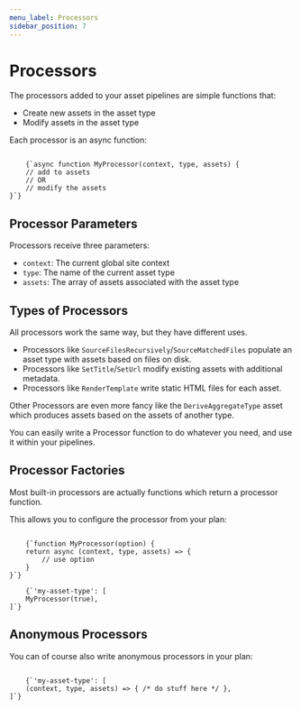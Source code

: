 ```yaml
---
menu_label: Processors
sidebar_position: 7
---
```


# Processors

The processors added to your asset pipelines are simple functions that:

-   Create new assets in the asset type
-   Modify assets in the asset type

Each processor is an async function:

<Code language="javascript">
    {`async function MyProcessor(context, type, assets) {
    // add to assets
    // OR
    // modify the assets
}`}
</Code>

## Processor Parameters

Processors receive three parameters:

-   `context`: The current global site context
-   `type`: The name of the current asset type
-   `assets`: The array of assets associated with the asset type

## Types of Processors

All processors work the same way, but they have different uses.

-   Processors like `SourceFilesRecursively`/`SourceMatchedFiles` populate an asset type with assets based on files on disk.
-   Processors like `SetTitle`/`SetUrl` modify existing assets with additional metadata.
-   Processors like `RenderTemplate` write static HTML files for each asset.

Other Processors are even more fancy like the `DeriveAggregateType` asset which produces assets based on the assets of another type.

You can easily write a Processor function to do whatever you need, and use it within your pipelines.

## Processor Factories

Most built-in processors are actually functions which return a processor function.

This allows you to configure the processor from your plan:

<Code language="javascript">
    {`function MyProcessor(option) {
    return async (context, type, assets) => {
        // use option
    }
}`}
</Code>
<Code language="javascript">
    {`'my-asset-type': [
    MyProcessor(true),
]`}
</Code>

## Anonymous Processors

You can of course also write anonymous processors in your plan:

<Code language="javascript">
    {`'my-asset-type': [
    (context, type, assets) => { /* do stuff here */ },
]`}
</Code>
